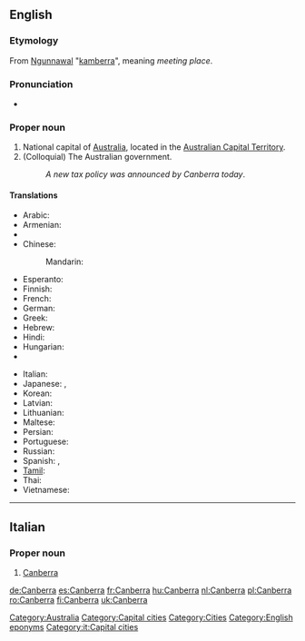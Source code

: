 ==English==
{{wikipedia}}

===Etymology===
From [[w:Ngunnawal language|Ngunnawal]] "[[kamberra]]", meaning ''meeting place''.

===Pronunciation===
* {{audio|En-au-Canberra.ogg|Audio (AUS)}}

===Proper noun===
{{en-proper noun}}

# National capital of [[Australia]], located in the [[Australian Capital Territory]].
# (Colloquial) The Australian government.
#: ''A new tax policy was announced by Canberra today''.

====Translations====
{{trans-top|Capital of Australia}}
* Arabic: {{t|ar|كانبرا|f|tr=kanbera}}
* Armenian: {{t-|hy|Կանբեռա|tr=Kanbeṙa}}
* {{trreq|Catalan}}
* Chinese:
*: Mandarin: {{t-|cmn|堪培拉|tr=Kānpéilā|sc=Hani}}
* Esperanto: {{t-|eo|Kanbero|xs=Esperanto}}
* Finnish: {{t-|fi|Canberra}}
* French: {{t+|fr|Canberra}}
* German: {{t+|de|Canberra}}
* Greek: {{t-|el|Καμπέρα|f|tr=Kambéra}}
* Hebrew: {{t|he|קנברה|f|tr=qanbera}}
* Hindi: {{t|hi|कैनबरा|tr=kainbarā|xs=Hindi}}
* Hungarian: {{t+|hu|Canberra}}
* {{trreq|Ido}}
{{trans-mid}}
* Italian: {{t-|it|Canberra}}
* Japanese: {{t-|ja|キャンベラ|tr=Kyanbera}},  {{t|ja|カンベラ|tr=Kanbera}}
* Korean: {{t-|ko|캔버라|tr=Kanbeora|sc=Hang}}
* Latvian: {{t|lv|Kanbera|f|xs=Latvian}}
* Lithuanian: {{t|lt|Kanbera|f|xs=Lithuanian}}
* Maltese: {{t|mt|Kanberra|xs=Maltese}}
* Persian: {{t|fa|کانبرا|tr=kânbarâ|xs=Persian}}
* Portuguese: {{t-|pt|Canberra|f}}
* Russian: {{t-|ru|Канберра|f|tr=Kanbérra, Kánberra}}
* Spanish: {{t+|es|Canberra}},  {{t|es|Camberra }}
* [[Tamil]]: {{t|ta|கான்பரா|xs=Tamil}}
* Thai: {{t|th|แคนเบอร์รา|tr=kaenberaa}}
* Vietnamese: {{t-|vi|Canberra|xs=Vietnamese}}
{{trans-bottom}}

[[Category:Australia]]
[[Category:Capital cities]]
[[Category:Cities]]
[[Category:English eponyms]]

----

==Italian==
{{wikipedia|lang=it}}

===Proper noun===
{{it-proper noun}} {{f}}

# [[#English|Canberra]]

[[Category:it:Capital cities]]

[[de:Canberra]]
[[es:Canberra]]
[[fr:Canberra]]
[[hu:Canberra]]
[[nl:Canberra]]
[[pl:Canberra]]
[[ro:Canberra]]
[[fi:Canberra]]
[[uk:Canberra]]